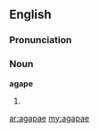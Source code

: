 ==English==
===Pronunciation===
{{rfp}}
===Noun===
'''agape'''
#{{plural of|[[agape]]}}

[[ar:agapae]]
[[my:agapae]]